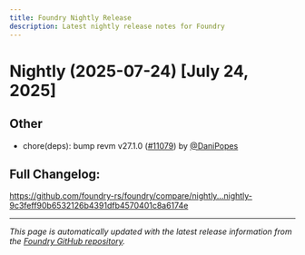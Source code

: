 ```yaml
---
title: Foundry Nightly Release
description: Latest nightly release notes for Foundry
---
```


# Nightly (2025-07-24) [July 24, 2025]


## Other

- chore(deps): bump revm v27.1.0 ([#11079](https://github.com/foundry-rs/foundry/pull/11079)) by [@DaniPopes](https://github.com/DaniPopes)

## Full Changelog:
 https://github.com/foundry-rs/foundry/compare/nightly...nightly-9c3feff90b6532126b4391dfb4570401c8a6174e

---

*This page is automatically updated with the latest release information from the [Foundry GitHub repository](https://github.com/foundry-rs/foundry/releases).*
